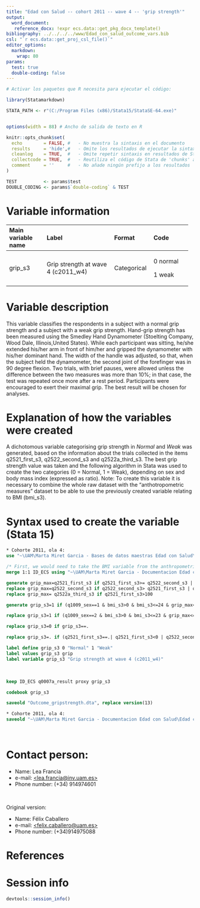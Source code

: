 ```yaml
---
title: "Edad con Salud -- cohort 2011 -- wave 4 -- 'grip strength'" 
output:
  word_document:
   reference_docx: !expr ecs.data::get_pkg_docx_template()
bibliography: ../../../../www/Edad_con_salud_outcome_vars.bib 
csl: "`r ecs.data::get_proj_csl_file()`"
editor_options: 
  markdown:
    wrap: 80
params:
  test: true
  double-coding: false
---
```


```r
# Activar los paquetes que R necesita para ejecutar el código:

library(Statamarkdown)

STATA_PATH <- r"(C:/Program Files (x86)/Stata15/StataSE-64.exe)"


options(width = 88) # Ancho de salida de texto en R

knitr::opts_chunk$set( 
  echo        = FALSE, #   - No muestra la sintaxis en el documento
  results     = 'hide',#   - Omite los resultados de ejecutar la sintaxis
  cleanlog    = TRUE,  #   - Omite repetir sintaxis en resultados de Stata
  collectcode = TRUE,  #   - Reutiliza el código de Stata de 'chunks' anteriores
  comment     = ''     #   - No añade ningún prefijo a los resultados
)

TEST          <- params$test
DOUBLE_CODING <- params$`double-coding` & TEST
```

# Variable information

+---------------+----------------------------+---------------+---------------+
| Main variable | Label                      | Format        | Code          |
| name          |                            |               |               |
+:==============+:===========================+:==============+:==============+
| grip_s3       | Grip strength at wave 4    | Categorical   | 0 normal      |
|               | (c2011_w4)                 |               |               |
|               |                            |               | 1 weak        |
+---------------+----------------------------+---------------+---------------+

# Variable description

This variable classifies the respondents in a subject with a normal grip 
strength and a subject with a weak grip strength. Hand-grip strength has been 
measured using the Smedley Hand Dynamometer (Stoelting Company, Wood Dale, 
Illinois,United States). While each participant was sitting, he/she extended 
his/her arm in front of him/her and gripped the dynamometer with his/her 
dominant hand. The width of the handle was adjusted, so that, when the subject 
held the dynamometer, the second joint of the forefinger was in 90 degree 
flexion. Two trials, with brief pauses, were allowed unless the difference 
between the two measures was more than 10%; in that case, the test was repeated 
once more after a rest period. Participants were encouraged to exert their 
maximal grip. The best result will be chosen for analyses.

# Explanation of how the variables were created

A dichotomous variable categorising grip strength in *Normal* and *Weak* was
generated, based on the information about the trials collected in the items
q2521_first_s3, q2522_second_s3 and q2522a_third_s3. The best grip strength
value was taken and the following algorithm in Stata was used to create the two
categories (0 = Normal, 1 = Weak), depending on sex and body
mass index (expressed as ratio).
Note: To create this variable it is necessary to combine the whole raw dataset 
with the "anthotropometric measures" dataset to be able to use the previously 
created variable relating to BMI (bmi_s3).

# Syntax used to create the variable (Stata 15)

```stata
* Cohorte 2011, ola 4:
use "~\UAM\Marta Miret Garcia - Bases de datos maestras Edad con Salud\Ola_4\Cohorte 2011\rawdata_c2011w4.dta"

```

```stata
/* First, we would need to take the BMI variable from the anthropometrics measures outcomes dataset */
merge 1:1 ID_ECS using "~\UAM\Marta Miret Garcia - Documentacion Edad con Salud\Edad con salud - Ola 4\Outcomes\Cohorte 2011\Outcome datasets\Outcome_anthropometricmeasures.dta"

generate grip_max=q2521_first_s3 if q2521_first_s3>= q2522_second_s3 | q2522_second_s3==.
replace grip_max=q2522_second_s3 if q2522_second_s3> q2521_first_s3 | q2521_first_s3==.
replace grip_max= q2522a_third_s3 if q2521_first_s3>100

generate grip_s3=1 if (q1009_sex==1 & bmi_s3>0 & bmi_s3<=24 & grip_max<=29)|( q1009_sex==1 & bmi_s3>24 & bmi_s3<=26 & grip_max<=30)| (q1009_sex==1 & bmi_s3>26 & bmi_s3<=28 & grip_max<=30) | (q1009_sex==1 & bmi_s3>28 & bmi_s3<=40 & grip_max<=32)

replace grip_s3=1 if (q1009_sex==2 & bmi_s3>0 & bmi_s3<=23 & grip_max<=17)|( q1009_sex==2 & bmi_s3>23 & bmi_s3<=26 & grip_max<=17.3)| (q1009_sex==2 & bmi_s3>26 & bmi_s3<=29 & grip_max<=18) | (q1009_sex==2 & bmi_s3>29 & bmi_s3<=40 & grip_max<=21)

replace grip_s3=0 if grip_s3==.

replace grip_s3=. if (q2521_first_s3==.| q2521_first_s3<0 | q2522_second_s3==. | q2522_second_s3 < 0 | bmi_s3>=50 | bmi_s3==.) | (q2521_first_s3>100 & q2522_second_s3>100)

label define grip_s3 0 "Normal" 1 "Weak"
label values grip_s3 grip
label variable grip_s3 "Grip strength at wave 4 (c2011_w4)"

```

<br>

```stata

keep ID_ECS q0007a_result proxy grip_s3

codebook grip_s3
```

```stata

saveold "Outcome_gripstrength.dta", replace version(13)
```

```stata
* Cohorte 2011, ola 4:
saveold "~\UAM\Marta Miret Garcia - Documentacion Edad con Salud\Edad con salud - Ola 4\Outcomes\Cohorte 2011\Outcome datasets\Outcome_gripstrength.dta", replace version(13)

```

<br>

# Contact person:

-   Name: Lea Francia
-   e-mail:
    [\<lea.francia\@inv.uam.es\>](mailto:nombre.buzon@institucion.org){.email}
-   Phone number: (+34) 914974601

<br>

Original version:

-   Name: Félix Caballero
-   e-mail:
    [\<felix.caballero\@uam.es\>](mailto:nombre.buzon@institucion.org){.email}
-   Phone number: (+34)914975088

# References

::: {#refs}
:::

\newpage

# Session info

```r
devtools::session_info()
```
